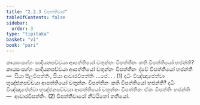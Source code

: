 ```yaml
---
title: "2.2.3 විපත්තිවාර"
tableOfContents: false
sidebar:
  order: 3
type: "tipitaka"
basket: "vi"
book: "pari"
---
```



<DynamicBreadcrumb />

<Division number="251" book="pari">

<Paragraph number="1055" book="pari">
කායසංසග්ගං සාදියනපච්චයා ආපත්තියෝ චතුන්නං විපත්තීනං කති විපත්තියෝ භජන්ති? කායසංසග්ගං සාදියනපච්චයා ආපත්තියෝ චතුන්නං විපත්තීනං ද්වේ විපත්තියෝ භජන්ති—  සියා සීලවිපත්තිං, සියා ආචාරවිපත්තිං …පේ… . (1)
</Paragraph>

<Paragraph number="1056" book="pari">
දධිං විඤ්ඤාපේත්වා භුඤ්ජනපච්චයා ආපත්තියෝ චතුන්නං විපත්තීනං කති විපත්තියෝ භජන්ති? දධිං විඤ්ඤාපේත්වා භුඤ්ජනපච්චයා ආපත්තියෝ චතුන්නං විපත්තීනං ඒකං විපත්තිං භජන්ති—  ආචාරවිපත්තිං. (2)

</Paragraph>
</Division>

<Paragraph number="1057" type="center" book="pari">
විපත්තිවාරෝ නිට්ඨිතෝ තතියෝ.
</Paragraph>